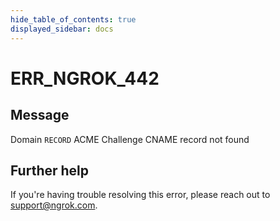 ```yaml
---
hide_table_of_contents: true
displayed_sidebar: docs
---
```



# ERR_NGROK_442

## Message

Domain `RECORD` ACME Challenge CNAME record not found

<ErrorDetails error="err_ngrok_442" />

## Further help

If you're having trouble resolving this error, please reach out to [support@ngrok.com](mailto:support@ngrok.com?subject=Help%20with%20ERR_NGROK_442).
